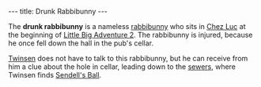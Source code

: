 ---
title: Drunk Rabbibunny
---

{{Infobox Character
 |image=
 |race=Rabbibunny
 |gender=Male
 |size=average
 |age=Adult
 |magical=no
 |lba1=
 |lba2=yes
 |alignment=neutral
 |occupation=
 |requires=
 |amount=
 |fam1=
 |fam2=
 |planet=
 |island=
 |building=
}}

The '''drunk rabbibunny''' is a nameless [[rabbibunny]] who sits in [[Chez Luc]] at the beginning of [[Little Big Adventure 2]]. The rabbibunny is injured, because he once fell down the hall in the pub's cellar.

[[Twinsen]] does not have to talk to this rabbibunny, but he can receive from him a clue about the hole in cellar, leading down to the [[Citadel Island sewers|sewers]], where Twinsen finds [[Sendell's Ball]].

<!-- remove these category links when they're all automated by categorizers...
[[Category: Citadel Island inhabitants]] -->